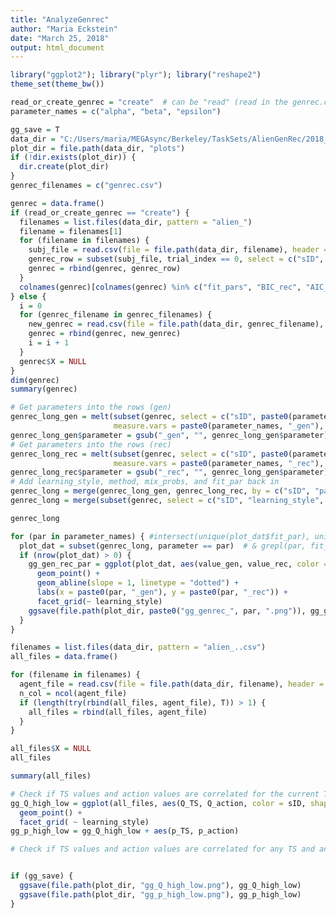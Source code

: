 ```yaml
---
title: "AnalyzeGenrec"
author: "Maria Eckstein"
date: "March 25, 2018"
output: html_document
---
```


```r
library("ggplot2"); library("plyr"); library("reshape2")
theme_set(theme_bw())

read_or_create_genrec = "create"  # can be "read" (read in the genrec.csv) or "create" (get the info from the individual simulated agents)
parameter_names = c("alpha", "beta", "epsilon")

gg_save = T
data_dir = "C:/Users/maria/MEGAsync/Berkeley/TaskSets/AlienGenRec/2018_05_11FlatStimulusAlphaEpsilon7Blocks"
plot_dir = file.path(data_dir, "plots")
if (!dir.exists(plot_dir)) {
  dir.create(plot_dir)
}
genrec_filenames = c("genrec.csv")
```
```r
genrec = data.frame()
if (read_or_create_genrec == "create") {
  filenames = list.files(data_dir, pattern = "alien_")
  filename = filenames[1]
  for (filename in filenames) {
    subj_file = read.csv(file = file.path(data_dir, filename), header = T, na.strings = c("", "NA", "NaN"))
    genrec_row = subset(subj_file, trial_index == 0, select = c("sID", "learning_style", "mix_probs", "fit_pars", "BIC_rec", "AIC_rec", parameter_names, paste0(parameter_names, "_rec")))
    genrec = rbind(genrec, genrec_row)
  }
  colnames(genrec)[colnames(genrec) %in% c("fit_pars", "BIC_rec", "AIC_rec", parameter_names)] = c("fit_par", "BIC", "AIC", paste0(parameter_names, "_gen"))
} else {
  i = 0
  for (genrec_filename in genrec_filenames) {
    new_genrec = read.csv(file = file.path(data_dir, genrec_filename), header = T, na.strings = c("", "NA", "NaN"))
    genrec = rbind(genrec, new_genrec)
    i = i + 1
  }
  genrec$X = NULL
}
dim(genrec)
summary(genrec)
```
```r
# Get parameters into the rows (gen)
genrec_long_gen = melt(subset(genrec, select = c("sID", paste0(parameter_names, "_gen"))),
                       measure.vars = paste0(parameter_names, "_gen"), variable.name = "parameter")
genrec_long_gen$parameter = gsub("_gen", "", genrec_long_gen$parameter)
# Get parameters into the rows (rec)
genrec_long_rec = melt(subset(genrec, select = c("sID", paste0(parameter_names, "_rec"))),
                       measure.vars = paste0(parameter_names, "_rec"), variable.name = "parameter")
genrec_long_rec$parameter = gsub("_rec", "", genrec_long_gen$parameter)
# Add learning_style, method, mix_probs, and fit_par back in
genrec_long = merge(genrec_long_gen, genrec_long_rec, by = c("sID", "parameter"), suff = c("_gen", "_rec"))
genrec_long = merge(subset(genrec, select = c("sID", "learning_style", "mix_probs", "fit_par")), genrec_long)

genrec_long
```
```r
for (par in parameter_names) { #intersect(unique(plot_dat$fit_par), unique(plot_dat$parameter))) {
  plot_dat = subset(genrec_long, parameter == par)  # & grepl(par, fit_par))  # grepl checks if the string fit_par contains the string par
  if (nrow(plot_dat) > 0) {
    gg_gen_rec_par = ggplot(plot_dat, aes(value_gen, value_rec, color = sID)) +# & fit_par == par
      geom_point() +
      geom_abline(slope = 1, linetype = "dotted") +
      labs(x = paste0(par, "_gen"), y = paste0(par, "_rec")) +
      facet_grid(~ learning_style)
    ggsave(file.path(plot_dir, paste0("gg_genrec_", par, ".png")), gg_gen_rec_par)
  }
}
```
```r

filenames = list.files(data_dir, pattern = "alien_..csv")
all_files = data.frame()

for (filename in filenames) {
  agent_file = read.csv(file = file.path(data_dir, filename), header = T, na.strings = c("", "NA", "NaN"))
  n_col = ncol(agent_file)
  if (length(try(rbind(all_files, agent_file), T)) > 1) {
    all_files = rbind(all_files, agent_file)
  }
}

all_files$X = NULL
all_files

summary(all_files)

# Check if TS values and action values are correlated for the current TS and current action
gg_Q_high_low = ggplot(all_files, aes(Q_TS, Q_action, color = sID, shape = mix_probs)) +
  geom_point() +
  facet_grid( ~ learning_style)
gg_p_high_low = gg_Q_high_low + aes(p_TS, p_action)

# Check if TS values and action values are correlated for any TS and any action


if (gg_save) {
  ggsave(file.path(plot_dir, "gg_Q_high_low.png"), gg_Q_high_low)
  ggsave(file.path(plot_dir, "gg_p_high_low.png"), gg_p_high_low)
}
```
```r
```
